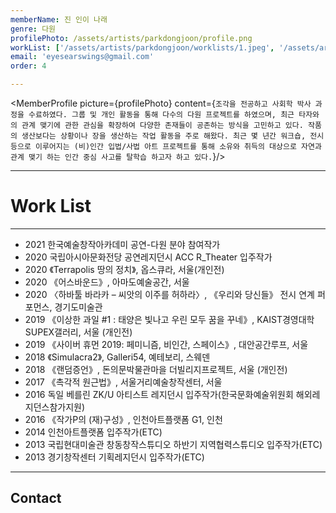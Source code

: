 ```yaml
---
memberName: 진 인이 나래
genre: 다원
profilePhoto: /assets/artists/parkdongjoon/profile.png
workList: ['/assets/artists/parkdongjoon/worklists/1.jpeg', '/assets/artists/parkdongjoon/worklists/2.jpeg', '/assets/artists/parkdongjoon/worklists/3.jpeg']
email: 'eyesearswings@gmail.com'
order: 4

---
```

<MemberProfile picture={profilePhoto} content={`조각을 전공하고 사회학 박사 과정을 수료하였다. 그룹 및 개인 활동을 통해 다수의 다원 프로젝트를 하였으며, 최근 타자와의 관계 맺기에 관한 관심을 확장하여 다양한 존재들이 공존하는 방식을 고민하고 있다. 작품의 생산보다는 상황이나 장을 생산하는 작업 활동을 주로 해왔다. 최근 몇 년간 워크숍, 전시 등으로 이루어지는 (비)인간 입법/사법 아트 프로젝트를 통해 소유와 취득의 대상으로 자연과 관계 맺기 하는 인간 중심 사고를 탈학습 하고자 하고 있다.`}/>

---
# Work List
<MemberWorklist workList={workList} />

---

- 2021 한국예술창작아카데미 공연-다원 분야 참여작가
- 2020 국립아시아문화전당 공연레지던시 ACC R_Theater 입주작가
- 2020 《Terrapolis 땅의 정치》, 옵스큐라, 서울(개인전)
- 2020 《어스바운드》, 아마도예술공간, 서울
- 2020 〈하바툴 바라카 – 씨앗의 이주를 허하라〉, 《우리와 당신들》 전시 연계 퍼포먼스, 경기도미술관
- 2019 《이상한 과일 #1 : 태양은 빛나고 우린 모두 꿈을 꾸네》, KAIST경영대학 SUPEX갤러리, 서울 (개인전)
- 2019 《사이버 휴먼 2019: 페미니즘, 비인간, 스페이스》, 대안공간루프, 서울
- 2018 《Simulacra2》, Galleri54, 예테보리, 스웨덴
- 2018 《랜덤증언》, 돈의문박물관마을 더빌리지프로젝트, 서울 (개인전)
- 2017 《촉각적 원근법》, 서울거리예술창작센터, 서울
- 2016 독일 베를린 ZK/U 아티스트 레지던시 입주작가(한국문화예술위원회 해외레지던스참가지원)
- 2016 《작가P의 (재)구성》, 인천아트플랫폼 G1, 인천
- 2014 인천아트플랫폼 입주작가(ETC)
- 2013 국립현대미술관 창동창작스튜디오 하반기 지역협력스튜디오 입주작가(ETC)
- 2013 경기창작센터 기획레지던시 입주작가(ETC)

---
## Contact
<MemberContact email={email} />
